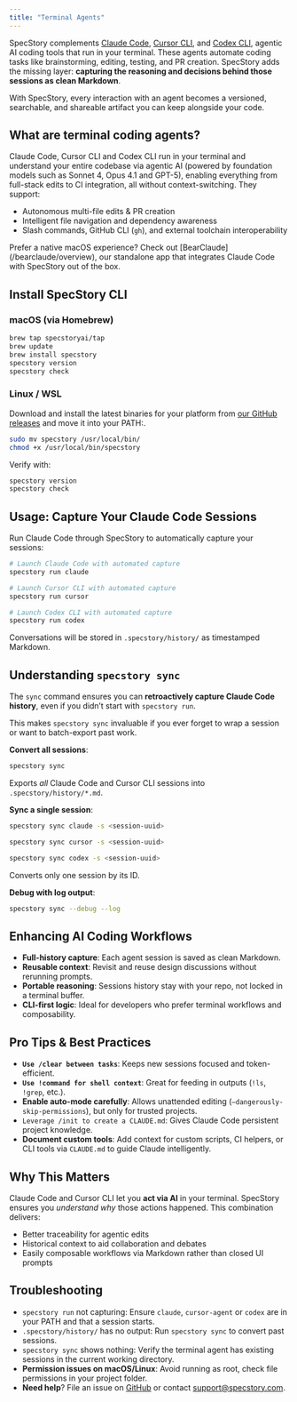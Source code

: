 ```yaml
---
title: "Terminal Agents"
---
```


SpecStory complements [Claude Code](https://docs.anthropic.com/en/docs/claude-code), [Cursor CLI](https://cursor.com/cli), and [Codex CLI](https://www.openai.com/codex/cli/), agentic AI coding tools that run in your terminal. These agents automate coding tasks like brainstorming, editing, testing, and PR creation. SpecStory adds the missing layer: **capturing the reasoning and decisions behind those sessions as clean Markdown**.

With SpecStory, every interaction with an agent becomes a versioned, searchable, and shareable artifact you can keep alongside your code.

## What are terminal coding agents?

Claude Code, Cursor CLI and Codex CLI run in your terminal and understand your entire codebase via agentic AI (powered by foundation models such as  Sonnet 4, Opus 4.1 and GPT-5), enabling everything from full-stack edits to CI integration, all without context-switching. They support:

- Autonomous multi-file edits & PR creation
- Intelligent file navigation and dependency awareness
- Slash commands, GitHub CLI (`gh`), and external toolchain interoperability

<Info>
  Prefer a native macOS experience? Check out [BearClaude](/bearclaude/overview), our standalone app that integrates Claude Code with SpecStory out of the box.
</Info>

## Install SpecStory CLI

### macOS (via Homebrew)

```bash
brew tap specstoryai/tap
brew update
brew install specstory
specstory version
specstory check
```

### Linux / WSL

Download and install the latest binaries for your platform from [our GitHub releases](https://github.com/specstoryai/getspecstory/releases) and move it into your PATH:.

```bash
sudo mv specstory /usr/local/bin/
chmod +x /usr/local/bin/specstory
```

Verify with:

```bash
specstory version
specstory check
```

## Usage: Capture Your Claude Code Sessions

Run Claude Code through SpecStory to automatically capture your sessions:

```bash
# Launch Claude Code with automated capture
specstory run claude

# Launch Cursor CLI with automated capture
specstory run cursor

# Launch Codex CLI with automated capture
specstory run codex
```

Conversations will be stored in `.specstory/history/` as timestamped Markdown.

## Understanding `specstory sync`

The `sync` command ensures you can **retroactively capture Claude Code history**, even if you didn’t start with `specstory run`.

This makes `specstory sync` invaluable if you ever forget to wrap a session or want to batch-export past work.

**Convert all sessions**:

```bash
specstory sync
```

Exports _all_ Claude Code and Cursor CLI sessions into `.specstory/history/*.md`.

**Sync a single session**:

```bash
specstory sync claude -s <session-uuid>

specstory sync cursor -s <session-uuid>

specstory sync codex -s <session-uuid>
```

Converts only one session by its ID.

**Debug with log output**:

```bash
specstory sync --debug --log
```

## Enhancing AI Coding Workflows

- **Full-history capture**: Each agent session is saved as clean Markdown.
- **Reusable context**: Revisit and reuse design discussions without rerunning prompts.
- **Portable reasoning**: Sessions history stay with your repo, not locked in a terminal buffer.
- **CLI-first logic**: Ideal for developers who prefer terminal workflows and composability.

## Pro Tips & Best Practices

- **`Use /clear between tasks`**: Keeps new sessions focused and token-efficient.
- **`Use !command for shell context`**: Great for feeding in outputs (`!ls`, `!grep`, etc.).
- **Enable auto-mode carefully**: Allows unattended editing (`–dangerously-skip-permissions`), but only for trusted projects.
- `Leverage /init to create a CLAUDE.md`: Gives Claude Code persistent project knowledge.
- **Document custom tools**: Add context for custom scripts, CI helpers, or CLI tools via `CLAUDE.md` to guide Claude intelligently.

## Why This Matters

Claude Code and Cursor CLI let you **act via AI** in your terminal. SpecStory ensures you _understand why_ those actions happened. This combination delivers:

- Better traceability for agentic edits
- Historical context to aid collaboration and debates
- Easily composable workflows via Markdown rather than closed UI prompts

## Troubleshooting

- `specstory run` not capturing: Ensure `claude`, `cursor-agent` or `codex` are in your PATH and that a session starts.
- `.specstory/history/` has no output: Run `specstory sync` to convert past sessions.
- `specstory sync` shows nothing: Verify the terminal agent has existing sessions in the current working directory.
- **Permission issues on macOS/Linux**: Avoid running as root, check file permissions in your project folder.
- **Need help**? File an issue on [GitHub](https://github.com/specstoryai/getspecstory/issues) or contact [support@specstory.com](mailto:support@specstory.com).